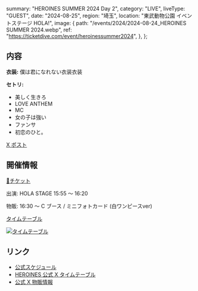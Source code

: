   summary: "HEROINES SUMMER 2024 Day 2",
  category: "LIVE",
  liveType: "GUEST",
  date: "2024-08-25",
  region: "埼玉",
  location: "東武動物公園 イベントステージ HOLA!",
  image: {
    path: "/events/2024/2024-08-24_HEROINES SUMMER 2024.webp",
    ref: "https://ticketdive.com/event/heroinessummer2024",
  },
};

## 内容

**衣装:** 僕は君になれない衣装衣装

**セトリ:**

- 美しく生きろ
- LOVE ANTHEM
- MC
- 女の子は強い
- ファンサ
- 初恋のひと。

[X ポスト](https://x.com/Mikuru_hositani/status/1827636622353121552)

## 開催情報

[🎫チケット](https://ticketdive.com/event/heroinessummer2024)

出演: HOLA STAGE 15:55 〜 16:20

物販: 16:30 〜 C ブース / ミニフォトカード (白ワンピースver)

[タイムテーブル](https://x.com/heroines_idol/status/1822247031710343567)

[![タイムテーブル](/events/2024/2024-08-25_HEROINES%20SUMMER%202024%20Day2%20タイムテーブル.jpg)](/events/2024/2024-08-25_HEROINES%20SUMMER%202024%20Day2%20タイムテーブル.jpg)

## リンク

- [公式スケジュール](https://takanenonadeshiko.jp/events/event/heroines-summer-2024/)
- [HEROINES 公式 X タイムテーブル](https://x.com/heroines_idol/status/1821851816445042769)
- [公式 X 物販情報](https://x.com/takanenofficial/status/1826982854842368075)

